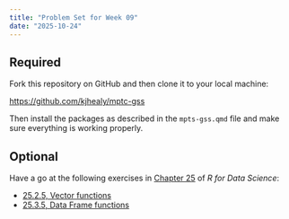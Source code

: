 ```yaml
---
title: "Problem Set for Week 09"
date: "2025-10-24"
---
```



## Required

Fork this repository on GitHub and then clone it to your local machine:

<https://github.com/kjhealy/mptc-gss>

Then install the packages as described in the `mpts-gss.qmd` file and make sure everything is working properly.

## Optional

Have a go at the following exercises in [Chapter 25](https://r4ds.hadley.nz/functions) of _R for Data Science_:

- [25.2.5, Vector functions](https://r4ds.hadley.nz/functions#exercises)
- [25.3.5, Data Frame functions](https://r4ds.hadley.nz/functions#exercises-1)
